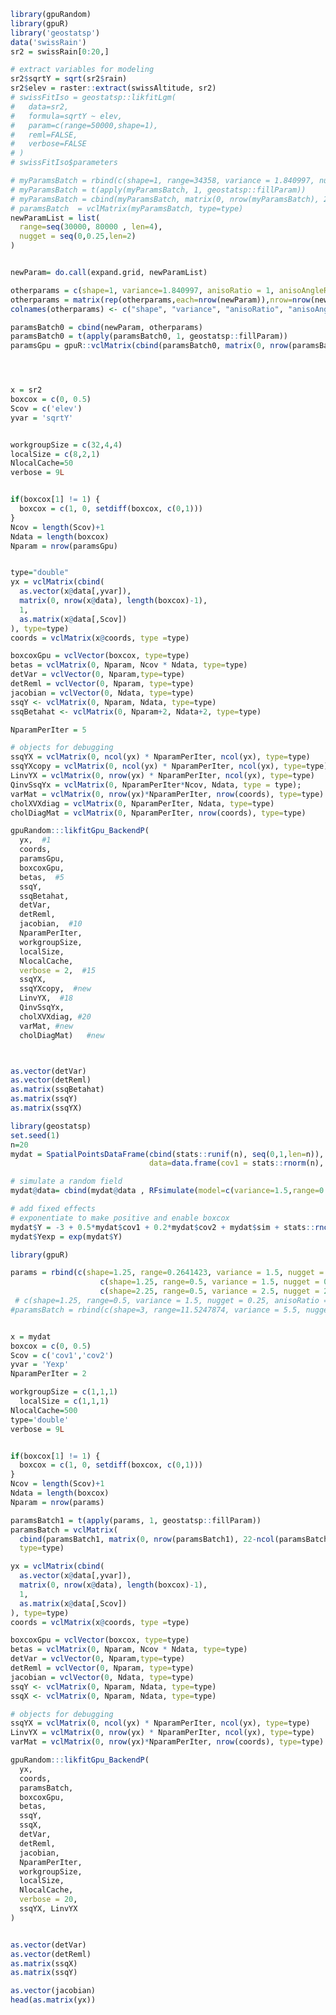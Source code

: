 <!--
%\VignetteEngine{knitr::knitr}
%\VignetteIndexEntry{loglikelihood_p}
-->

```r
library(gpuRandom)
library(gpuR)
library('geostatsp')
data('swissRain')
sr2 = swissRain[0:20,]

# extract variables for modeling
sr2$sqrtY = sqrt(sr2$rain)
sr2$elev = raster::extract(swissAltitude, sr2)
# swissFitIso = geostatsp::likfitLgm(
#   data=sr2,
#   formula=sqrtY ~ elev,
#   param=c(range=50000,shape=1),
#   reml=FALSE,
#   verbose=FALSE
# )
# swissFitIso$parameters

# myParamsBatch = rbind(c(shape=1, range=34358, variance = 1.840997, nugget = 0.11, anisoRatio = 1, anisoAngleRadians = 0))
# myParamsBatch = t(apply(myParamsBatch, 1, geostatsp::fillParam))
# myParamsBatch = cbind(myParamsBatch, matrix(0, nrow(myParamsBatch), 22-ncol(myParamsBatch)))
# paramsBatch  = vclMatrix(myParamsBatch, type=type)
newParamList = list(
  range=seq(30000, 80000 , len=4),
  nugget = seq(0,0.25,len=2)
) 


newParam= do.call(expand.grid, newParamList)

otherparams = c(shape=1, variance=1.840997, anisoRatio = 1, anisoAngleRadians = 0)
otherparams = matrix(rep(otherparams,each=nrow(newParam)),nrow=nrow(newParam))
colnames(otherparams) <- c("shape", "variance", "anisoRatio", "anisoAngleRadians")

paramsBatch0 = cbind(newParam, otherparams)
paramsBatch0 = t(apply(paramsBatch0, 1, geostatsp::fillParam))
paramsGpu = gpuR::vclMatrix(cbind(paramsBatch0, matrix(0, nrow(paramsBatch0),22-ncol(paramsBatch0))),type="double")




x = sr2
boxcox = c(0, 0.5)
Scov = c('elev')
yvar = 'sqrtY'


workgroupSize = c(32,4,4)
localSize = c(8,2,1)
NlocalCache=50
verbose = 9L


if(boxcox[1] != 1) {
  boxcox = c(1, 0, setdiff(boxcox, c(0,1)))
}
Ncov = length(Scov)+1
Ndata = length(boxcox)
Nparam = nrow(paramsGpu)


type="double"
yx = vclMatrix(cbind(
  as.vector(x@data[,yvar]),
  matrix(0, nrow(x@data), length(boxcox)-1),
  1,
  as.matrix(x@data[,Scov])
), type=type)
coords = vclMatrix(x@coords, type =type)

boxcoxGpu = vclVector(boxcox, type=type)
betas = vclMatrix(0, Nparam, Ncov * Ndata, type=type)
detVar = vclVector(0, Nparam,type=type)
detReml = vclVector(0, Nparam, type=type)
jacobian = vclVector(0, Ndata, type=type)
ssqY <- vclMatrix(0, Nparam, Ndata, type=type)
ssqBetahat <- vclMatrix(0, Nparam+2, Ndata+2, type=type)

NparamPerIter = 5

# objects for debugging
ssqYX = vclMatrix(0, ncol(yx) * NparamPerIter, ncol(yx), type=type)
ssqYXcopy = vclMatrix(0, ncol(yx) * NparamPerIter, ncol(yx), type=type)
LinvYX = vclMatrix(0, nrow(yx) * NparamPerIter, ncol(yx), type=type)
QinvSsqYx = vclMatrix(0, NparamPerIter*Ncov, Ndata, type = type);
varMat = vclMatrix(0, nrow(yx)*NparamPerIter, nrow(coords), type=type)
cholXVXdiag = vclMatrix(0, NparamPerIter, Ndata, type=type)
cholDiagMat = vclMatrix(0, NparamPerIter, nrow(coords), type=type)

gpuRandom:::likfitGpu_BackendP(
  yx,  #1
  coords,
  paramsGpu,
  boxcoxGpu,  
  betas,  #5
  ssqY,
  ssqBetahat,
  detVar,
  detReml,
  jacobian,  #10
  NparamPerIter,  
  workgroupSize,  
  localSize,  
  NlocalCache,  
  verbose = 2,  #15
  ssqYX, 
  ssqYXcopy,  #new
  LinvYX,  #18
  QinvSsqYx, 
  cholXVXdiag, #20
  varMat, #new
  cholDiagMat)   #new



as.vector(detVar)
as.vector(detReml)
as.matrix(ssqBetahat)
as.matrix(ssqY)
as.matrix(ssqYX)
```







```r
library(geostatsp)
set.seed(1)
n=20
mydat = SpatialPointsDataFrame(cbind(stats::runif(n), seq(0,1,len=n)),
                               data=data.frame(cov1 = stats::rnorm(n), cov2 = stats::rpois(n, 2)))

# simulate a random field
mydat@data= cbind(mydat@data , RFsimulate(model=c(variance=1.5,range=0.5,nugget=0.25,shape=1.25,anisoRatio = 1, anisoAngleRadins=0),x=mydat)@data)

# add fixed effects
# exponentiate to make positive and enable boxcox
mydat$Y = -3 + 0.5*mydat$cov1 + 0.2*mydat$cov2 + mydat$sim + stats::rnorm(length(mydat), 0, sd=sqrt(0.25))
mydat$Yexp = exp(mydat$Y)
```

















```r
library(gpuR)

params = rbind(c(shape=1.25, range=0.2641423, variance = 1.5, nugget = 0, anisoRatio = 1, anisoAngleRadians = 0),
                    c(shape=1.25, range=0.5, variance = 1.5, nugget = 0.25, anisoRatio = 1, anisoAngleRadians = 0),
                    c(shape=2.25, range=0.5, variance = 2.5, nugget = 2.25, anisoRatio = 1, anisoAngleRadians = 0))
 # c(shape=1.25, range=0.5, variance = 1.5, nugget = 0.25, anisoRatio = 1, anisoAngleRadians = 0))
#paramsBatch = rbind(c(shape=3, range=11.5247874, variance = 5.5, nugget = 0.6932729, anisoRatio = 1, anisoAngleRadians = 0))


x = mydat
boxcox = c(0, 0.5)
Scov = c('cov1','cov2')
yvar = 'Yexp'
NparamPerIter = 2

workgroupSize = c(1,1,1)
  localSize = c(1,1,1)
NlocalCache=500
type='double'
verbose = 9L


if(boxcox[1] != 1) {
  boxcox = c(1, 0, setdiff(boxcox, c(0,1)))
}
Ncov = length(Scov)+1
Ndata = length(boxcox)
Nparam = nrow(params)

paramsBatch1 = t(apply(params, 1, geostatsp::fillParam))
paramsBatch = vclMatrix(
  cbind(paramsBatch1, matrix(0, nrow(paramsBatch1), 22-ncol(paramsBatch1))),
  type=type)

yx = vclMatrix(cbind(
  as.vector(x@data[,yvar]),
  matrix(0, nrow(x@data), length(boxcox)-1),
  1,
  as.matrix(x@data[,Scov])
), type=type)
coords = vclMatrix(x@coords, type =type)

boxcoxGpu = vclVector(boxcox, type=type)
betas = vclMatrix(0, Nparam, Ncov * Ndata, type=type)
detVar = vclVector(0, Nparam,type=type)
detReml = vclVector(0, Nparam, type=type)
jacobian = vclVector(0, Ndata, type=type)
ssqY <- vclMatrix(0, Nparam, Ndata, type=type)
ssqX <- vclMatrix(0, Nparam, Ndata, type=type)

# objects for debugging
ssqYX = vclMatrix(0, ncol(yx) * NparamPerIter, ncol(yx), type=type)
LinvYX = vclMatrix(0, nrow(yx) * NparamPerIter, ncol(yx), type=type)
varMat = vclMatrix(0, nrow(yx)*NparamPerIter, nrow(coords), type=type)

gpuRandom:::likfitGpu_BackendP(
  yx,
  coords,
  paramsBatch,
  boxcoxGpu,
  betas,
  ssqY,
  ssqX,
  detVar,
  detReml,
  jacobian,
  NparamPerIter,
  workgroupSize,
  localSize,
  NlocalCache,
  verbose = 20,
  ssqYX, LinvYX
)


as.vector(detVar)
as.vector(detReml)
as.matrix(ssqX)
as.matrix(ssqY)

as.vector(jacobian)
head(as.matrix(yx)) 
```

























